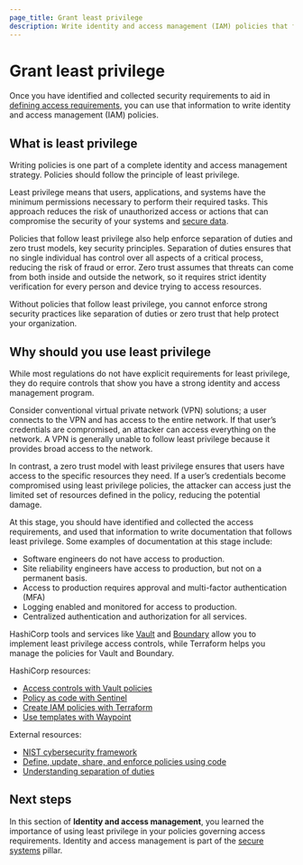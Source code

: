 ```yaml
---
page_title: Grant least privilege
description: Write identity and access management (IAM) policies that follow the principle of least privilege.
---
```


# Grant least privilege

Once you have identified and collected security requirements to aid in [defining
access requirements](/well-architected-framework/secure-systems/identity-access-management/define-access-requirements),
you can use that information to write identity and access management (IAM) policies.

## What is least privilege

Writing policies is one part of a complete identity and access management
strategy. Policies should follow the principle of least privilege. 

Least privilege means that users, applications, and systems have the minimum
permissions necessary to perform their required tasks. This approach reduces the risk
of unauthorized access or actions that can compromise the security of your systems
and [secure
data](/well-architected-framework/secure-systems/data/classify-data).

<VideoEmbed url="https://www.youtube.com/watch?v=PTqVlftfK_U"/>

Policies that follow least privilege also help enforce separation of duties and
zero trust models, key security principles. Separation of duties ensures that no
single individual has control over all aspects of a critical process, reducing
the risk of fraud or error. Zero trust assumes that threats can come from both
inside and outside the network, so it requires strict identity verification for
every person and device trying to access resources.

Without policies that follow least privilege, you cannot enforce strong security
practices like separation of duties or zero trust that help protect your
organization.

## Why should you use least privilege

While most regulations do not have explicit requirements for least privilege,
they do require controls that show you have a strong identity and access
management program.

Consider conventional virtual private network (VPN) solutions; a user connects to
the VPN and has access to the entire network. If that user’s credentials are
compromised, an attacker can access everything on the network. A VPN is
generally unable to follow least privilege because it provides broad access to
the network.

In contrast, a zero trust model with least privilege ensures that users
have access to the specific resources they need. If a user’s credentials become
compromised using least privilege policies, the attacker can access just the
limited set of resources defined in the policy, reducing the potential damage.

At this stage, you should have identified and collected the access requirements,
and used that information to write documentation that follows least privilege.
Some examples of documentation at this stage include:

- Software engineers do not have access to production.
- Site reliability engineers have access to production, but not on
  a permanent basis.
- Access to production requires approval and multi-factor authentication (MFA)
- Logging enabled and monitored for access to production.
- Centralized authentication and authorization for all services.

HashiCorp tools and services like [Vault](/vault/tutorials/get-started) and
[Boundary](/boundary/tutorials/get-started-hcp) allow you to implement least
privilege access controls, while Terraform helps you manage the policies for
Vault and Boundary.

HashiCorp resources:

- [Access controls with Vault policies](/vault/tutorials/policies/policies)
- [Policy as code with Sentinel](/sentinel/docs/concepts/policy-as-code)
- [Create IAM policies with Terraform](/terraform/tutorials/aws/aws-iam-policy)
- [Use templates with Waypoint](/waypoint/tutorials/hcp-waypoint/use-template)

External resources:

- [NIST cybersecurity framework](https://www.nist.gov/cyberframework)
- [Define, update, share, and enforce policies using code](https://developer.ibm.com/articles/policy-as-code-ansible-automation-engine-and-open-policy-agent/)
- [Understanding separation of duties](https://www.pingidentity.com/en/resources/blog/post/separation-of-duties.html)

## Next steps

In this section of **Identity and access management**, you learned the importance
of using least privilege in your policies governing access requirements.
Identity and access management is part of the [secure
systems](/well-architected-framework/secure-systems) pillar.
